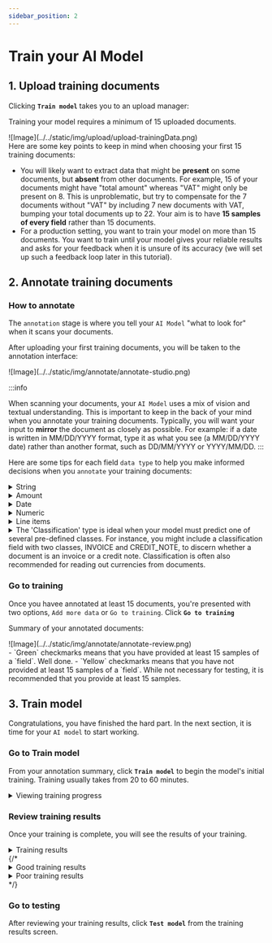 ```yaml
---
sidebar_position: 2
---
```


# Train your AI Model


<ScrollProgressBar />

##  1. Upload training documents

Clicking <span className="utils-admonition-success">**`Train model`**</span> takes you to an upload manager:

<div class="image-backdrop utils-mb-10">
<p class="image-backdrop-caption text-sm">Training your model requires a minimum of 15 uploaded documents.</p>
![Image](../../static/img/upload/upload-trainingData.png)
</div>
Here are some key points to keep in mind when choosing your first 15 training documents:

- You will likely want to extract data that might be **present** on some documents, but **absent** from other documents. For example, 15 of your documents might have "total amount" whereas "VAT" might only be present on 8. This is unproblematic, but try to compensate for the 7 documents without "VAT" by including 7 new documents with VAT, bumping your total documents up to 22. Your aim is to have **15 samples of every field** rather than 15 documents.
- For a production setting, you want to train your model on more than 15 documents. You want to train until your model gives your reliable results and asks for your feedback when it is unsure of its accuracy (we will set up such a feedback loop later in this tutorial).

## 2. Annotate training documents
### How to annotate
The `annotation` stage is where you tell your `AI Model` "what to look for" when it scans your documents.

<div class="image-backdrop utils-mb-10">
<p class="image-backdrop-caption text-sm">After uploading your first training documents, you will be taken to the annotation interface:</p>
![Image](../../static/img/annotate/annotate-studio.png)
</div>

:::info

When scanning your documents, your `AI Model` uses a mix of vision and textual understanding. This is important to keep in the back of your mind when you annotate your training documents. Typically, you will want your input to **mirror** the document as closely as possible. For example: if a date is written in MM/DD/YYYY format, type it as what you see (a MM/DD/YYYY date) rather than another format, such as DD/MM/YYYY or YYYY/MM/DD.
:::

Here are some tips for each field `data type` to help you make informed decisions when you `annotate` your training documents:
<details className='custom-accordion'>
  <summary>String</summary>
  <p>In addition to regular text and text+numbers, use strings are addresses, which you can create in one `string` field my mirroring how the address is depicted in your documents: </p>
  <div>
    ![Image](../../static/img/annotate/annotate-string-address.png)
  </div>
</details>

<details className='custom-accordion'>
  <summary>Amount</summary>
  <p>When you type something in the `amount` field, your input will be **auto-formatted:** </p>
  - **Commas** "," are formatted to separate thousands. 
  - **Dots** "." are formatted to separate decimals. 
  <p>For example: Fifteen-thousand will look like: 15,000.00</p>
</details>

<details className='custom-accordion'>
  <summary>Date</summary>
  <p>Dates are very common to extract. When you type a date in a `date` field, you must **mirror** the way the date is written on your document. I.e, don't format the date - type the date exactly as it is written on the document </p>
  :::info
  If you created your model before 30th April 2024, you must continue entering dates in a DD/MM/YYYY format instead of mirroring what is written in your document.
  :::
</details>

<details className='custom-accordion'>
  <summary>Numeric</summary>
  <p>Numeric is used for numbers, such as quantities, numeric IDs, etc. A Numeric field does not accept letters. </p>
</details>

<details className='custom-accordion'>
  <summary>Line items</summary>
  <p> Line items are used for multiline tabular data. You do not have to annotate every single item in the table - 3 will do. If there are more than 3 items, pick 3 random items rather than the first three for better results.</p>
  <div>
  ![Image](../../static/img/create-model/create-model-lineItems.png)
  </div>
</details>

<details className='custom-accordion'>
  <summary>The 'Classification' type is ideal when your model must predict one of several pre-defined classes. For instance, you might include a classification field with two classes, INVOICE and CREDIT_NOTE, to discern whether a document is an invoice or a credit note. Classification is often also recommended for reading out currencies from documents.</summary>
</details>

### Go to training
Once you havee annotated at least 15 documents, you're presented with two options, `Add more data` or `Go to training`. Click <span className="utils-admonition-success">**`Go to training`**</span>


<div class="image-backdrop utils-mb-10">
<p class="image-backdrop-caption text-sm">Summary of your annotated documents:</p>
![Image](../../static/img/annotate/annotate-review.png)
</div>
- <span className="utils-admonition-success">`Green`</span> checkmarks means that you have provided at least 15 samples of a `field`. Well done. 
- <span className="utils-admonition-warning">`Yellow`</span> checkmarks means that you have not provided at least 15 samples of a `field`. While not necessary for testing, it is recommended that you provide at least 15 samples.

##  3. Train model
Congratulations, you have finished the hard part. In the next section, it is time for your `AI model` to start working.

### Go to Train model
From your annotation summary, click <span className="utils-admonition-success">**`Train model`**</span> to begin the model's initial training.
Training usually takes from 20 to 60 minutes. 
<details className='custom-accordion'>
  <summary>Viewing training progress</summary>
  <p>While your model is training, you can monitor the training progress by clicking <span className="utils-admonition-success">**`View training details`**</span> from your `Flow` overview:</p>
  <div>
    ![Image](../../static/img/training/training-progress.png)
  </div>
  <p>No action is required from you here. Simply wait until the training is over.</p>
</details>


### Review training results
Once your training is complete, you will see the results of your training. 

<details className='custom-accordion'>
  <summary>Training results</summary>
  <div>
    ![Image](../../static/img/training/training-results.png)
  </div>
  
- <span className="utils-admonition-success">`Green`</span> checkmark means that the model was able to predicted the field with high confidence.
- <span className="utils-admonition-warning">`Yellow`</span> checkmark means that the model was unable to predict the field with high confidence and will not automatically parse the field before a manual inspection. A yellow checkmark is often the result of either insufficent training or inconsistent annotation of training data.

</details>
{/* <details className='custom-accordion'>
  <summary>Good training results</summary>
  <p> Line items are used for multiline tabular data. You do not have to annotate every single item in the table - 3 will do. If there are more than 3 items, pick 3 random items rather than the first three for better results.</p>
  <div>
    ![Image](../../static/img/training/training-results-better.png)
  </div>
</details>
<details className='custom-accordion'>
  <summary>Poor training results</summary>
  <p> Line items are used for multiline tabular data. You do not have to annotate every single item in the table - 3 will do. If there are more than 3 items, pick 3 random items rather than the first three for better results.</p>
  <div>
    ![Image](../../static/img/training/training-results-bad.png)
  </div>
</details> */}


### Go to testing
After reviewing your training results, click <span className="utils-admonition-success">**`Test model`**</span> from the training results screen.
